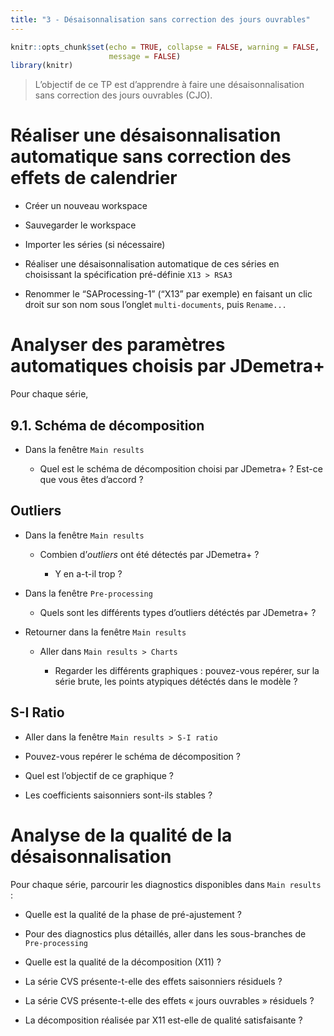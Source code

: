 ```yaml
---
title: "3 - Désaisonnalisation sans correction des jours ouvrables"
---
```


```r
knitr::opts_chunk$set(echo = TRUE, collapse = FALSE, warning = FALSE,
                      message = FALSE)
library(knitr)
```

> L'objectif de ce TP est d'apprendre à faire une désaisonnalisation sans correction des jours ouvrables (CJO).

# Réaliser une désaisonnalisation automatique sans correction des effets de calendrier

-   Créer un nouveau workspace

-   Sauvegarder le workspace

-   Importer les séries (si nécessaire)

-   Réaliser une désaisonnalisation automatique de ces séries en choisissant la spécification pré-définie `X13 > RSA3`

-   Renommer le "SAProcessing-1" ("X13" par exemple) en faisant un clic droit sur son nom sous l'onglet `multi-documents`, puis `Rename...`

# Analyser des paramètres automatiques choisis par JDemetra+

Pour chaque série,

## 9.1. Schéma de décomposition

-   Dans la fenêtre `Main results`

    -   Quel est le schéma de décomposition choisi par JDemetra+ ? Est-ce que vous êtes d'accord ?

## Outliers

-   Dans la fenêtre `Main results`

    -   Combien d'*outliers* ont été détectés par JDemetra+ ?

        -   Y en a-t-il trop ?

-   Dans la fenêtre `Pre-processing`

    -   Quels sont les différents types d'outliers détéctés par JDemetra+ ?

-   Retourner dans la fenêtre `Main results`

    -   Aller dans `Main results > Charts`

        -   Regarder les différents graphiques : pouvez-vous repérer, sur la série brute, les points atypiques détéctés dans le modèle ?

## S-I Ratio

-   Aller dans la fenêtre `Main results > S-I ratio`

-   Pouvez-vous repérer le schéma de décomposition ?

-   Quel est l'objectif de ce graphique ?

-   Les coefficients saisonniers sont-ils stables ?

# Analyse de la qualité de la désaisonnalisation

Pour chaque série, parcourir les diagnostics disponibles dans `Main results` :

-   Quelle est la qualité de la phase de pré-ajustement ?

-   Pour des diagnostics plus détaillés, aller dans les sous-branches de `Pre-processing`

-   Quelle est la qualité de la décomposition (X11) ?

-   La série CVS présente-t-elle des effets saisonniers résiduels ?

-   La série CVS présente-t-elle des effets « jours ouvrables » résiduels ?

-   La décomposition réalisée par X11 est-elle de qualité satisfaisante ?
